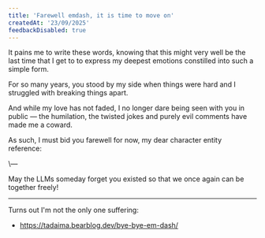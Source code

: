```yaml
---
title: 'Farewell emdash, it is time to move on'
createdAt: '23/09/2025'
feedbackDisabled: true
---
```


It pains me to write these words, knowing that this might very well be the last time that I get to
to express my deepest emotions constilled into such a simple form.

For so many years, you stood by my side when things were hard and I struggled with breaking things
apart.

And while my love has not faded, I no longer dare being seen with you in public — the humilation,
the twisted jokes and purely evil comments have made me a coward.

As such, I must bid you farewell for now, my dear character entity reference:

<p className="text-center font-bold">\&mdash;</p>

May the LLMs someday forget you existed so that we once again can be together freely!

---

Turns out I'm not the only one suffering:

- https://tadaima.bearblog.dev/bye-bye-em-dash/
